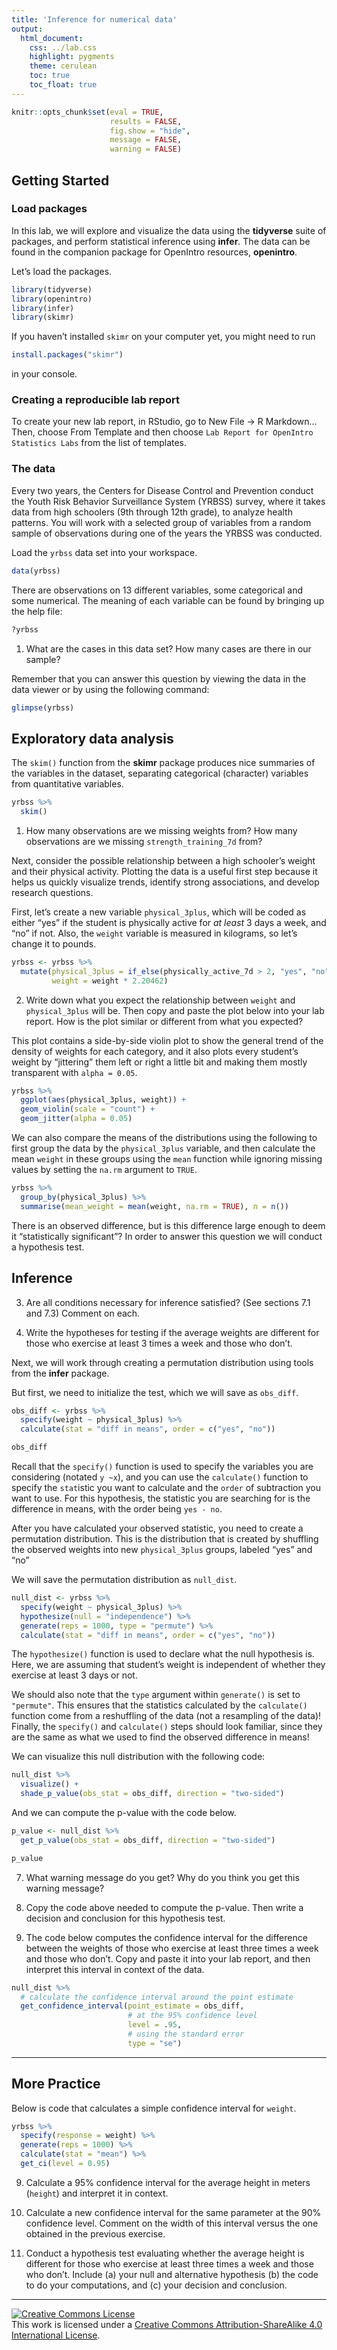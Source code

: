 ```yaml
---
title: 'Inference for numerical data'
output:
  html_document:
    css: ../lab.css
    highlight: pygments
    theme: cerulean
    toc: true
    toc_float: true
---
```


```r
knitr::opts_chunk$set(eval = TRUE,
                      results = FALSE,
                      fig.show = "hide",
                      message = FALSE,
                      warning = FALSE)
```

## Getting Started

### Load packages

In this lab, we will explore and visualize the data using the **tidyverse** suite of packages, and perform statistical inference using **infer**.
The data can be found in the companion package for OpenIntro resources, **openintro**.

Let's load the packages.

```r
library(tidyverse)
library(openintro)
library(infer)
library(skimr)
```

If you haven't installed `skimr` on your computer yet, you might need to run
```r
install.packages("skimr")
```
in your console.

### Creating a reproducible lab report

To create your new lab report, in RStudio, go to New File -\> R Markdown... Then, choose From Template and then choose `Lab Report for OpenIntro Statistics Labs` from the list of templates.

### The data

Every two years, the Centers for Disease Control and Prevention conduct the Youth Risk Behavior Surveillance System (YRBSS) survey, where it takes data from high schoolers (9th through 12th grade), to analyze health patterns.
You will work with a selected group of variables from a random sample of observations during one of the years the YRBSS was conducted.

Load the `yrbss` data set into your workspace.

```r
data(yrbss)
```

There are observations on 13 different variables, some categorical and some numerical.
The meaning of each variable can be found by bringing up the help file:

```r
?yrbss
```

1.  What are the cases in this data set? How many cases are there in our sample?

Remember that you can answer this question by viewing the data in the data viewer or by using the following command:

```r
glimpse(yrbss)
```

## Exploratory data analysis

The `skim()` function from the **skimr** package produces nice summaries of the variables in the dataset, separating categorical (character) variables from quantitative variables.

```r
yrbss %>% 
  skim()
```

1.  How many observations are we missing weights from?  How many observations are we missing `strength_training_7d` from?

Next, consider the possible relationship between a high schooler's weight and their physical activity.
Plotting the data is a useful first step because it helps us quickly visualize trends, identify strong associations, and develop research questions.

First, let's create a new variable `physical_3plus`, which will be coded as either "yes" if the student is physically active for *at least* 3 days a week, and "no" if not.  Also, the `weight` variable is measured in kilograms, so let's change it to pounds.

```r
yrbss <- yrbss %>% 
  mutate(physical_3plus = if_else(physically_active_7d > 2, "yes", "no"),
         weight = weight * 2.20462)
```

2.  Write down what you expect the relationship between `weight` and `physical_3plus` will be.  Then copy and paste the plot below into your lab report. How is the plot similar or different from what you expected?

This plot contains a side-by-side violin plot to show the general trend of the density of weights for each category, and it also plots every student's weight by "jittering" them left or right a little bit and making them mostly transparent with `alpha = 0.05`.
```r
yrbss %>%
  ggplot(aes(physical_3plus, weight)) +
  geom_violin(scale = "count") +
  geom_jitter(alpha = 0.05)
```




We can also compare the means of the distributions using the following to first group the data by the `physical_3plus` variable, and then calculate the mean `weight` in these groups using the `mean` function while ignoring missing values by setting the `na.rm` argument to `TRUE`.

```r
yrbss %>%
  group_by(physical_3plus) %>%
  summarise(mean_weight = mean(weight, na.rm = TRUE), n = n())
```

There is an observed difference, but is this difference large enough to deem it "statistically significant"?
In order to answer this question we will conduct a hypothesis test.

## Inference

3.  Are all conditions necessary for inference satisfied?  (See sections 7.1 and 7.3)
    Comment on each.

4.  Write the hypotheses for testing if the average weights are different for those who exercise at least 3 times a week and those who don't.

Next, we will work through creating a permutation distribution using tools from the **infer** package.

But first, we need to initialize the test, which we will save as `obs_diff`.

```r
obs_diff <- yrbss %>%
  specify(weight ~ physical_3plus) %>%
  calculate(stat = "diff in means", order = c("yes", "no"))

obs_diff
```

Recall that the `specify()` function is used to specify the variables you are considering (notated `y ~x`), and you can use the `calculate()` function to specify the `stat`istic you want to calculate and the `order` of subtraction you want to use.
For this hypothesis, the statistic you are searching for is the difference in means, with the order being `yes - no`.

After you have calculated your observed statistic, you need to create a permutation distribution.
This is the distribution that is created by shuffling the observed weights into new `physical_3plus` groups, labeled "yes" and "no"

We will save the permutation distribution as `null_dist`.

```r
null_dist <- yrbss %>%
  specify(weight ~ physical_3plus) %>%
  hypothesize(null = "independence") %>%
  generate(reps = 1000, type = "permute") %>%
  calculate(stat = "diff in means", order = c("yes", "no"))
```

The `hypothesize()` function is used to declare what the null hypothesis is.
Here, we are assuming that student's weight is independent of whether they exercise at least 3 days or not.

We should also note that the `type` argument within `generate()` is set to `"permute"`.
This ensures that the statistics calculated by the `calculate()` function come from a reshuffling of the data (not a resampling of the data)!
Finally, the `specify()` and `calculate()` steps should look familiar, since they are the same as what we used to find the observed difference in means!

We can visualize this null distribution with the following code:


```r
null_dist %>%
  visualize() +
  shade_p_value(obs_stat = obs_diff, direction = "two-sided")
```

And we can compute the p-value with the code below.

```r
p_value <- null_dist %>%
  get_p_value(obs_stat = obs_diff, direction = "two-sided")

p_value
```


7.  What warning message do you get?
    Why do you think you get this warning message?
    
8.  Copy the code above needed to compute the p-value.  Then write a decision and conclusion for this hypothesis test.




8.  The code below computes the confidence interval for the difference between the weights of those who exercise at least three times a week and those who don't.  Copy and paste it into your lab report, and then interpret this interval in context of the data.

```r
null_dist %>%
  # calculate the confidence interval around the point estimate
  get_confidence_interval(point_estimate = obs_diff,
                          # at the 95% confidence level
                          level = .95,
                          # using the standard error
                          type = "se")
```
------------------------------------------------------------------------

## More Practice

Below is code that calculates a simple confidence interval for `weight`.
```r
yrbss %>% 
  specify(response = weight) %>% 
  generate(reps = 1000) %>% 
  calculate(stat = "mean") %>% 
  get_ci(level = 0.95)
```

9.  Calculate a 95% confidence interval for the average height in meters (`height`) and interpret it in context.

10. Calculate a new confidence interval for the same parameter at the 90% confidence level.
    Comment on the width of this interval versus the one obtained in the previous exercise.

11. Conduct a hypothesis test evaluating whether the average height is different for those who exercise at least three times a week and those who don't.  Include (a) your null and alternative hypothesis (b) the code to do your computations, and (c) your decision and conclusion.


------------------------------------------------------------------------

<a rel="license" href="http://creativecommons.org/licenses/by-sa/4.0/">![Creative Commons License](https://i.creativecommons.org/l/by-sa/4.0/88x31.png){style="border-width:0"}</a><br />This work is licensed under a <a rel="license" href="http://creativecommons.org/licenses/by-sa/4.0/">Creative Commons Attribution-ShareAlike 4.0 International License</a>.
